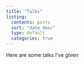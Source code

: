 ```yaml
---
title: "Talks"
listing:
  contents: posts
  sort: "date desc"
  type: default
  categories: true
---
```


Here are some talks I've given